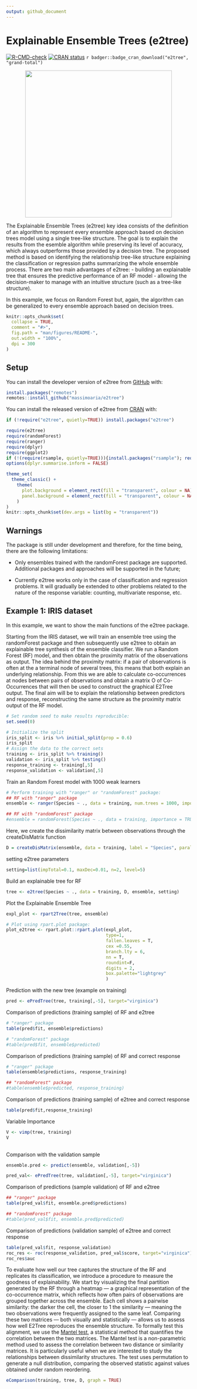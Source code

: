 ```yaml
---
output: github_document
---
```


<!-- README.md is generated from README.Rmd. Please edit that file -->

# Explainable Ensemble Trees (e2tree)

<!-- badges: start -->
[![R-CMD-check](https://github.com/massimoaria/e2tree/actions/workflows/R-CMD-check.yaml/badge.svg)](https://github.com/massimoaria/e2tree/actions/workflows/R-CMD-check.yaml)
[![CRAN status](https://www.r-pkg.org/badges/version/e2tree)](https://CRAN.R-project.org/package=e2tree) `r badger::badge_cran_download("e2tree", "grand-total")`

<!-- badges: end -->

<p align="center">
<img src="man/figures/e2tree_logo.png" width="400"  />
</p>


The Explainable Ensemble Trees (e2tree) key idea consists of the definition of an algorithm to represent every ensemble approach based on decision trees model using a single tree-like structure. The goal is to explain the results from the esemble algorithm while preserving its level of accuracy, which always outperforms those provided by a decision tree. The proposed method is based on identifying the relationship tree-like structure explaining the classification or regression paths summarizing the whole ensemble process. There are two main advantages of e2tree:
- building an explainable tree that ensures the predictive performance of an RF model - allowing the decision-maker to manage with an intuitive structure (such as a tree-like structure).

In this example, we focus on Random Forest but, again, the algorithm can be generalized to every ensemble approach based on decision trees.


```r
knitr::opts_chunk$set(
  collapse = TRUE,
  comment = "#>",
  fig.path = "man/figures/README-",
  out.width = "100%",
  dpi = 300
)
```

## Setup

You can install the developer version of e2tree from [GitHub](https://github.com) with:

```r
install.packages("remotes")
remotes::install_github("massimoaria/e2tree")
```

You can install the released version of e2tree from [CRAN](https://CRAN.R-project.org) with:

```r
if (!require("e2tree", quietly=TRUE)) install.packages("e2tree")
```

```r
require(e2tree)
require(randomForest)
require(ranger)
require(dplyr)
require(ggplot2)
if (!(require(rsample, quietly=TRUE))){install.packages("rsample"); require(rsample, quietly=TRUE)} 
options(dplyr.summarise.inform = FALSE)
```

```r
theme_set(
  theme_classic() +
    theme(
      plot.background = element_rect(fill = "transparent", colour = NA),
      panel.background = element_rect(fill = "transparent", colour = NA)
    )
)
knitr::opts_chunk$set(dev.args = list(bg = "transparent"))
```

## Warnings

The package is still under development and therefore, for the time being, there are the following limitations:

- Only ensembles trained with the randomForest package are supported. Additional packages and approaches will be supported in the future;

- Currently e2tree works only in the case of classification and regression problems. It will gradually be extended to other problems related to the nature of the response variable: counting, multivariate response, etc.


## Example 1: IRIS dataset

In this example, we want to show the main functions of the e2tree package.

Starting from the IRIS dataset, we will train an ensemble tree using the randomForest package and then subsequently use e2tree to obtain an explainable tree synthesis of the ensemble classifier.
We run a Random Forest (RF) model, and then obtain the proximity matrix of the observations as output. The idea behind the proximity matrix: if a pair of observations is often at the a terminal node of several trees, this means that both explain an underlying relationship.
From this we are able to calculate co-occurrences at nodes between pairs of observations and obtain a matrix O of Co-Occurrences that will then be used to construct the graphical E2Tree output. 
The final aim will be to explain the relationship between predictors and response, reconstructing the same structure as the proximity matrix output of the RF model. 


```r
# Set random seed to make results reproducible:
set.seed(0)

# Initialize the split
iris_split <- iris %>% initial_split(prop = 0.6)
iris_split
# Assign the data to the correct sets
training <- iris_split %>% training()
validation <- iris_split %>% testing()
response_training <- training[,5]
response_validation <- validation[,5]

```


Train an Random Forest model with 1000 weak learners

```r
# Perform training with "ranger" or "randomForest" package:
## RF with "ranger" package
ensemble <- ranger(Species ~ ., data = training, num.trees = 1000, importance = 'impurity')

## RF with "randomForest" package
#ensemble = randomForest(Species ~ ., data = training, importance = TRUE, proximity = TRUE)
```

Here, we create the dissimilarity matrix between observations through the createDisMatrix function

```r
D = createDisMatrix(ensemble, data = training, label = "Species", parallel = list(active = FALSE, no_cores = NULL))
```

setting e2tree parameters

```r
setting=list(impTotal=0.1, maxDec=0.01, n=2, level=5)
```


Build an explainable tree for RF

```r
tree <- e2tree(Species ~ ., data = training, D, ensemble, setting)
```

Plot the Explainable Ensemble Tree
```r
expl_plot <- rpart2Tree(tree, ensemble)

# Plot using rpart.plot package:
plot_e2tree <- rpart.plot::rpart.plot(expl_plot,
                                      type=1,
                                      fallen.leaves = T,
                                      cex =0.55, 
                                      branch.lty = 6,
                                      nn = T, 
                                      roundint=F, 
                                      digits = 2,
                                      box.palette="lightgrey" 
                                      ) 

```


Prediction with the new tree (example on training)

```r
pred <- ePredTree(tree, training[,-5], target="virginica")
```

Comparison of predictions (training sample) of RF and e2tree

```r
# "ranger" package
table(pred$fit, ensemble$predictions)

# "randomForest" package
#table(pred$fit, ensemble$predicted)
```

Comparison of predictions (training sample) of RF and correct response

```r
# "ranger" package
table(ensemble$predictions, response_training)

## "randomForest" package
#table(ensemble$predicted, response_training)
```

Comparison of predictions (training sample) of e2tree and correct response

```r
table(pred$fit,response_training)
```

Variable Importance

```r
V <- vimp(tree, training)
V
  
```


Comparison with the validation sample

```r
ensemble.pred <- predict(ensemble, validation[,-5])

pred_val<- ePredTree(tree, validation[,-5], target="virginica")
```

Comparison of predictions (sample validation) of RF and e2tree

```r
## "ranger" package
table(pred_val$fit, ensemble.pred$predictions)

## "randomForest" package
#table(pred_val$fit, ensemble.pred$predicted)
```


Comparison of predictions (validation sample) of e2tree and correct response

```r
table(pred_val$fit, response_validation)
roc_res <- roc(response_validation, pred_val$score, target="virginica")
roc_res$auc
```

To evaluate how well our tree captures the structure of the RF and replicates its classification, we introduce a procedure to measure the goodness of explainability.
We start by visualizing the final partition generated by the RF through a heatmap — a graphical representation of the co-occurrence matrix, which reflects how often pairs of observations are grouped together across the ensemble.
Each cell shows a pairwise similarity:
the darker the cell, the closer to 1 the similarity — meaning the two observations were frequently assigned to the same leaf.
Comparing these two matrices — both visually and statistically — allows us to assess how well E2Tree reproduces the ensemble structure.
To formally test this alignment, we use the [Mantel test](https://aacrjournals.org/cancerres/article/27/2_Part_1/209/476508/The-Detection-of-Disease-Clustering-and-a), a statistical method that quantifies the correlation between the two matrices. The Mantel test is a non-parametric method used to assess the correlation between two distance or similarity matrices. It is particularly useful when we are interested to study the relationships between dissimilarity structures. The test uses permutation to generate a null distribution, comparing the observed statistic against values obtained under random reordering.



```r
eComparison(training, tree, D, graph = TRUE)
```

